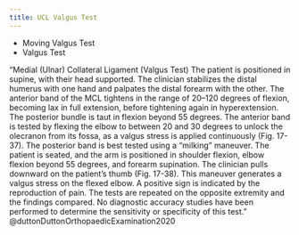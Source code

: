 ```yaml
---
title: UCL Valgus Test
---
```


:::{.callout title="AKA"}

- Moving Valgus Test
- Valgus Test
:::

"Medial (Ulnar) Collateral Ligament (Valgus Test) The patient is positioned in supine, with their head supported. The clinician stabilizes the distal humerus with one hand and palpates the distal forearm with the other. The anterior band of the MCL tightens in the range of 20–120 degrees of flexion, becoming lax in full extension, before tightening again in hyperextension. The posterior bundle is taut in flexion beyond 55 degrees. The anterior band is tested by flexing the elbow to between 20 and 30 degrees to unlock the olecranon from its fossa, as a valgus stress is applied continuously (Fig. 17-37). The posterior band is best tested using a “milking” maneuver. The patient is seated, and the arm is positioned in shoulder flexion, elbow flexion beyond 55 degrees, and forearm supination. The clinician pulls downward on the patient’s thumb (Fig. 17-38). This maneuver generates a valgus stress on the flexed elbow. A positive sign is indicated by the reproduction of pain. The tests are repeated on the opposite extremity and the findings compared. No diagnostic accuracy studies have been performed to determine the sensitivity or specificity of this test." @duttonDuttonOrthopaedicExamination2020 